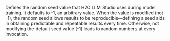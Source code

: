 Defines the random seed value that H2O LLM Studio uses during model training. It defaults to -1, an arbitrary value. When the value is modified (not -1), the random seed allows results to be reproducible—defining a seed aids in obtaining predictable and repeatable results every time. Otherwise, not modifying the default seed value (-1) leads to random numbers at every invocation.
